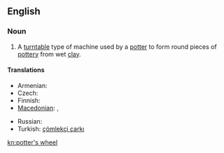 ==English==
{{wikipedia}}

===Noun===
{{en-noun}}

# A [[turntable]] type of machine used by a [[potter]] to form round pieces of [[pottery]] from wet [[clay]].

====Translations====
{{trans-top|machine used by a potter}}
* Armenian: {{t-|hy|դուրգ|tr=durg}}
* Czech: {{t-|cs|hrnčířský kruh|m}}
* Finnish: {{t-|fi|dreija}}
* [[Macedonian]]: {{t|mk|грнчарско колце|n|tr=g'rnčarsko kólce}},  {{t|mk|грнчарско тркало|n|tr=g'rnčarsko t'rkalo}}
{{trans-mid}}
* Russian: {{t|ru|гончарный круг|m|tr=gončárnyj krug}}
* Turkish: [[çömlekçi çarkı]]
{{trans-bottom}}

[[kn:potter's wheel]]